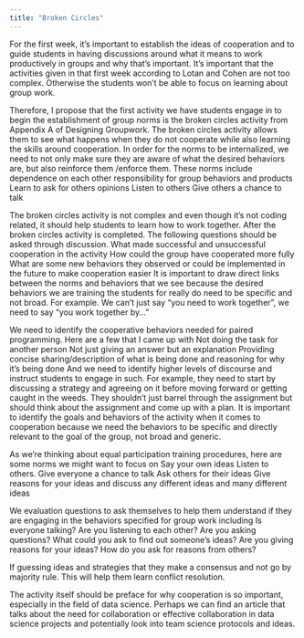 ```yaml
---
title: "Broken Circles"
---
```


For the first week, it's important to establish the ideas of cooperation and to guide students in having discussions around what it means to work productively in groups and why that's important. It's important that the activities given in that first week according to Lotan and Cohen are not too complex. Otherwise the students won't be able to focus on learning about group work.

Therefore, I propose that the first activity we have students engage in to begin the establishment of group norms is the broken circles activity from Appendix A of Designing Groupwork. The broken circles activity allows them to see what happens when they do not cooperate while also learning the skills around cooperation. In order for the norms to be internalized, we need to not only make sure they are aware of what the desired behaviors are, but also reinforce them /enforce them. These norms include dependence on each other responsibility for group behaviors and products Learn to ask for others opinions Listen to others Give others a chance to talk

The broken circles activity is not complex and even though it's not coding related, it should help students to learn how to work together. After the broken circles activity is completed. The following questions should be asked through discussion. What made successful and unsuccessful cooperation in the activity How could the group have cooperated more fully What are some new behaviors they observed or could be implemented in the future to make cooperation easier It is important to draw direct links between the norms and behaviors that we see because the desired behaviors we are training the students for really do need to be specific and not broad. For example. We can't just say “you need to work together”, we need to say “you work together by…”

We need to identify the cooperative behaviors needed for paired programming. Here are a few that I came up with Not doing the task for another person Not just giving an answer but an explanation Providing concise sharing/description of what is being done and reasoning for why it's being done And we need to identify higher levels of discourse and instruct students to engage in such. For example, they need to start by discussing a strategy and agreeing on it before moving forward or getting caught in the weeds. They shouldn't just barrel through the assignment but should think about the assignment and come up with a plan. It is important to identify the goals and behaviors of the activity when it comes to cooperation because we need the behaviors to be specific and directly relevant to the goal of the group, not broad and generic.

As we're thinking about equal participation training procedures, here are some norms we might want to focus on Say your own ideas Listen to others. Give everyone a chance to talk Ask others for their ideas Give reasons for your ideas and discuss any different ideas and many different ideas

We evaluation questions to ask themselves to help them understand if they are engaging in the behaviors specified for group work including Is everyone talking? Are you listening to each other? Are you asking questions? What could you ask to find out someone's ideas? Are you giving reasons for your ideas? How do you ask for reasons from others?

If guessing ideas and strategies that they make a consensus and not go by majority rule. This will help them learn conflict resolution.

The activity itself should be preface for why cooperation is so important, especially in the field of data science. Perhaps we can find an article that talks about the need for collaboration or effective collaboration in data science projects and potentially look into team science protocols and ideas.
